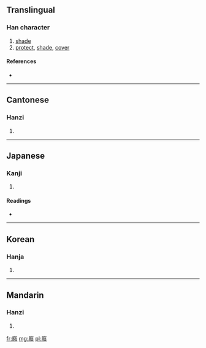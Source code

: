 ==Translingual==

===Han character===
{{Han char|rn=53|rad=广|as=11|sn=14|four=0023<sub>1</sub>|canj=戈弓中戈 (INLI)}}

# [[shade]]
# [[protect]], [[shade]], [[cover]]

====References====
* {{Han ref|kx=0350.040|dkj=09463|dj=0661.060|hdz=20897.020|uh=5ED5|ud=24277|bh=E1BA|bd=57786}}

----

==Cantonese==

===Hanzi===
{{yue-hanzi|jyut=|y=yam3}}

# {{defn|lang=yue|sort=广11}}

----

==Japanese==

===Kanji===
{{ja-kanji|grade=|rs=广11}}

# {{defn|lang=ja|sort=广11}}

====Readings====
* {{ja-readings|on=[[いん]] (in), [[おん]] (on)|kun=[[おほふ]] (ohofu), [[かばふ]] (kabafu), [[かげ]] (kage)}}

----

==Korean==

===Hanja===
{{ko-hanja|hangeul=음|rv=eum|mr=ŭm}}

# {{defn|lang=ko|sort=广11}}

----

==Mandarin==

===Hanzi===
{{cmn-hanzi|pin=[[yīn]] ([[yin1]])|wg=yin<sup>1</sup>}}

# {{defn|lang=cmn|sort=广11}}

[[fr:廕]]
[[mg:廕]]
[[pl:廕]]